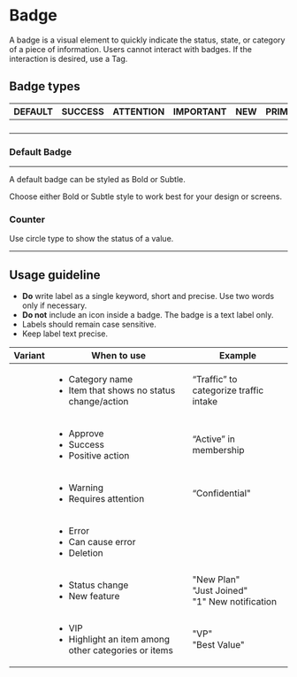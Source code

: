 
# Badge

A badge is a visual element to quickly indicate the status, state, or category of a piece of information. Users cannot interact with badges. If the interaction is desired, use a Tag.

<ArgsTable of={Badge} />

## Badge types

| DEFAULT                                           | SUCCESS                                           | ATTENTION                                           | IMPORTANT                                           | NEW                                           | PRIMARY                                           |
| ------------------------------------------------- | ------------------------------------------------- | --------------------------------------------------- | --------------------------------------------------- | --------------------------------------------- | ------------------------------------------------- |
| <Badge text="default" bold variant="default" />   | <Badge text="success" bold variant="success" />   | <Badge text="attention" bold variant="attention" /> | <Badge text="important" bold variant="important" /> | <Badge text="new" bold variant="new" />       | <Badge text="primary" bold variant="primary" />   |
| <Badge text="default" variant="default" />        | <Badge text="success" variant="success" />        | <Badge text="attention" variant="attention" />      | <Badge text="important" variant="important" />      | <Badge text="new" variant="new" />            | <Badge text="primary" variant="primary" />        |
| <Badge text="10" circle bold variant="default" /> | <Badge text="10" circle bold variant="success" /> | <Badge text="10" circle bold variant="attention" /> | <Badge text="10" circle bold variant="important" /> | <Badge text="10" circle bold variant="new" /> | <Badge text="10" circle bold variant="primary" /> |
| <Badge text="10" circle variant="default" />      | <Badge text="10" circle variant="success" />      | <Badge text="10" circle variant="attention" />      | <Badge text="10" circle variant="important" />      | <Badge text="10" circle variant="new" />      | <Badge text="10" circle variant="primary" />      |

### Default Badge

---

A default badge can be styled as Bold or Subtle.

<Canvas>
  <Story id="components-badge--default" />
</Canvas>

<Canvas>
  <Story id="components-badge--subtle" />
</Canvas>

Choose either Bold or Subtle style to work best for your design or screens.

### Counter

Use circle type to show the status of a value.

<Canvas>
  <Story id="components-badge--counter" />
</Canvas>

---

## Usage guideline

- **Do** write label as a single keyword, short and precise. Use two words only if necessary.
- **Do not** include an icon inside a badge. The badge is a text label only.
- Labels should remain case sensitive.
- Keep label text precise.

| **Variant**                                         | **When to use**                                                                 | **Example**                                   |
| --------------------------------------------------- | ------------------------------------------------------------------------------- | --------------------------------------------- |
| <Badge text="Default" bold />                       | <ul><li>Category name</li><li>Item that shows no status change/action</li></ul> | “Traffic” to categorize traffic intake        |
| <Badge text="Success" variant="success" bold />     | <ul><li>Approve</li><li>Success</li><li>Positive action</li></ul>               | “Active” in membership                        |
| <Badge text="Attention" variant="attention" bold /> | <ul><li>Warning</li><li>Requires attention</li></ul>                            | “Confidential"                                |
| <Badge text="Important" variant="important" bold /> | <ul><li>Error</li><li>Can cause error</li><li>Deletion</li></ul>                |                                               |
| <Badge text="New" variant="new" bold />             | <ul><li>Status change</li><li>New feature</li></ul>                             | "New Plan"<br/> "Just Joined"<br/> "1" New notification 
| <Badge text="Primary" variant="primary" bold />     | <ul><li>VIP</li><li>Highlight an item among other categories or items</li></ul> | "VP"<br/> "Best Value"                             |
